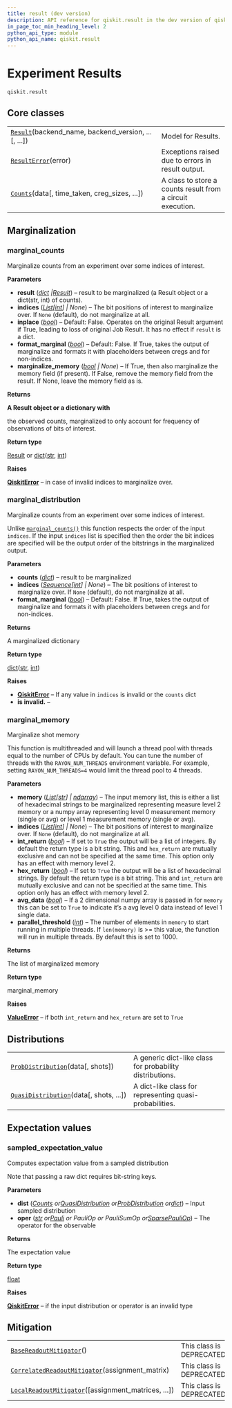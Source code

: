 ```yaml
---
title: result (dev version)
description: API reference for qiskit.result in the dev version of qiskit
in_page_toc_min_heading_level: 2
python_api_type: module
python_api_name: qiskit.result
---
```


<span id="module-qiskit.result" />

<span id="qiskit-result" />

<span id="experiment-results-qiskit-result" />

# Experiment Results

`qiskit.result`

## Core classes

|                                                                                                       |                                                            |
| ----------------------------------------------------------------------------------------------------- | ---------------------------------------------------------- |
| [`Result`](qiskit.result.Result "qiskit.result.Result")(backend\_name, backend\_version, ...\[, ...]) | Model for Results.                                         |
| [`ResultError`](qiskit.result.ResultError "qiskit.result.ResultError")(error)                         | Exceptions raised due to errors in result output.          |
| [`Counts`](qiskit.result.Counts "qiskit.result.Counts")(data\[, time\_taken, creg\_sizes, ...])       | A class to store a counts result from a circuit execution. |

## Marginalization

### marginal\_counts

<Function id="qiskit.result.marginal_counts" github="https://github.com/Qiskit/qiskit/tree/stable/1.3/qiskit/result/utils.py#L33-L99" signature="qiskit.result.marginal_counts(result, indices=None, inplace=False, format_marginal=False, marginalize_memory=True)">
  Marginalize counts from an experiment over some indices of interest.

  **Parameters**

  *   **result** ([*dict*](https://docs.python.org/3/library/stdtypes.html#dict "(in Python v3.13)")  *|*[*Result*](qiskit.result.Result "qiskit.result.result.Result")) – result to be marginalized (a Result object or a dict(str, int) of counts).
  *   **indices** ([*List*](https://docs.python.org/3/library/typing.html#typing.List "(in Python v3.13)")*\[*[*int*](https://docs.python.org/3/library/functions.html#int "(in Python v3.13)")*] | None*) – The bit positions of interest to marginalize over. If `None` (default), do not marginalize at all.
  *   **inplace** ([*bool*](https://docs.python.org/3/library/functions.html#bool "(in Python v3.13)")) – Default: False. Operates on the original Result argument if True, leading to loss of original Job Result. It has no effect if `result` is a dict.
  *   **format\_marginal** ([*bool*](https://docs.python.org/3/library/functions.html#bool "(in Python v3.13)")) – Default: False. If True, takes the output of marginalize and formats it with placeholders between cregs and for non-indices.
  *   **marginalize\_memory** ([*bool*](https://docs.python.org/3/library/functions.html#bool "(in Python v3.13)") *| None*) – If True, then also marginalize the memory field (if present). If False, remove the memory field from the result. If None, leave the memory field as is.

  **Returns**

  **A Result object or a dictionary with**

  the observed counts, marginalized to only account for frequency of observations of bits of interest.

  **Return type**

  [Result](qiskit.result.Result "qiskit.result.Result") or [dict](https://docs.python.org/3/library/stdtypes.html#dict "(in Python v3.13)")([str](https://docs.python.org/3/library/stdtypes.html#str "(in Python v3.13)"), [int](https://docs.python.org/3/library/functions.html#int "(in Python v3.13)"))

  **Raises**

  [**QiskitError**](exceptions#qiskit.exceptions.QiskitError "qiskit.exceptions.QiskitError") – in case of invalid indices to marginalize over.
</Function>

### marginal\_distribution

<Function id="qiskit.result.marginal_distribution" github="https://github.com/Qiskit/qiskit/tree/stable/1.3/qiskit/result/utils.py#L199-L243" signature="qiskit.result.marginal_distribution(counts, indices=None, format_marginal=False)">
  Marginalize counts from an experiment over some indices of interest.

  Unlike [`marginal_counts()`](#qiskit.result.marginal_counts "qiskit.result.marginal_counts") this function respects the order of the input `indices`. If the input `indices` list is specified then the order the bit indices are specified will be the output order of the bitstrings in the marginalized output.

  **Parameters**

  *   **counts** ([*dict*](https://docs.python.org/3/library/stdtypes.html#dict "(in Python v3.13)")) – result to be marginalized
  *   **indices** ([*Sequence*](https://docs.python.org/3/library/typing.html#typing.Sequence "(in Python v3.13)")*\[*[*int*](https://docs.python.org/3/library/functions.html#int "(in Python v3.13)")*] | None*) – The bit positions of interest to marginalize over. If `None` (default), do not marginalize at all.
  *   **format\_marginal** ([*bool*](https://docs.python.org/3/library/functions.html#bool "(in Python v3.13)")) – Default: False. If True, takes the output of marginalize and formats it with placeholders between cregs and for non-indices.

  **Returns**

  A marginalized dictionary

  **Return type**

  [dict](https://docs.python.org/3/library/stdtypes.html#dict "(in Python v3.13)")([str](https://docs.python.org/3/library/stdtypes.html#str "(in Python v3.13)"), [int](https://docs.python.org/3/library/functions.html#int "(in Python v3.13)"))

  **Raises**

  *   [**QiskitError**](exceptions#qiskit.exceptions.QiskitError "qiskit.exceptions.QiskitError") – If any value in `indices` is invalid or the `counts` dict
  *   **is invalid.** –
</Function>

### marginal\_memory

<Function id="qiskit.result.marginal_memory" github="https://github.com/Qiskit/qiskit/tree/stable/1.3/qiskit/result/utils.py#L128-L196" signature="qiskit.result.marginal_memory(memory, indices=None, int_return=False, hex_return=False, avg_data=False, parallel_threshold=1000)">
  Marginalize shot memory

  This function is multithreaded and will launch a thread pool with threads equal to the number of CPUs by default. You can tune the number of threads with the `RAYON_NUM_THREADS` environment variable. For example, setting `RAYON_NUM_THREADS=4` would limit the thread pool to 4 threads.

  **Parameters**

  *   **memory** ([*List*](https://docs.python.org/3/library/typing.html#typing.List "(in Python v3.13)")*\[*[*str*](https://docs.python.org/3/library/stdtypes.html#str "(in Python v3.13)")*] |* [*ndarray*](https://numpy.org/doc/stable/reference/generated/numpy.ndarray.html#numpy.ndarray "(in NumPy v2.1)")) – The input memory list, this is either a list of hexadecimal strings to be marginalized representing measure level 2 memory or a numpy array representing level 0 measurement memory (single or avg) or level 1 measurement memory (single or avg).
  *   **indices** ([*List*](https://docs.python.org/3/library/typing.html#typing.List "(in Python v3.13)")*\[*[*int*](https://docs.python.org/3/library/functions.html#int "(in Python v3.13)")*] | None*) – The bit positions of interest to marginalize over. If `None` (default), do not marginalize at all.
  *   **int\_return** ([*bool*](https://docs.python.org/3/library/functions.html#bool "(in Python v3.13)")) – If set to `True` the output will be a list of integers. By default the return type is a bit string. This and `hex_return` are mutually exclusive and can not be specified at the same time. This option only has an effect with memory level 2.
  *   **hex\_return** ([*bool*](https://docs.python.org/3/library/functions.html#bool "(in Python v3.13)")) – If set to `True` the output will be a list of hexadecimal strings. By default the return type is a bit string. This and `int_return` are mutually exclusive and can not be specified at the same time. This option only has an effect with memory level 2.
  *   **avg\_data** ([*bool*](https://docs.python.org/3/library/functions.html#bool "(in Python v3.13)")) – If a 2 dimensional numpy array is passed in for `memory` this can be set to `True` to indicate it’s a avg level 0 data instead of level 1 single data.
  *   **parallel\_threshold** ([*int*](https://docs.python.org/3/library/functions.html#int "(in Python v3.13)")) – The number of elements in `memory` to start running in multiple threads. If `len(memory)` is >= this value, the function will run in multiple threads. By default this is set to 1000.

  **Returns**

  The list of marginalized memory

  **Return type**

  marginal\_memory

  **Raises**

  [**ValueError**](https://docs.python.org/3/library/exceptions.html#ValueError "(in Python v3.13)") – if both `int_return` and `hex_return` are set to `True`
</Function>

## Distributions

|                                                                                                               |                                                          |
| ------------------------------------------------------------------------------------------------------------- | -------------------------------------------------------- |
| [`ProbDistribution`](qiskit.result.ProbDistribution "qiskit.result.ProbDistribution")(data\[, shots])         | A generic dict-like class for probability distributions. |
| [`QuasiDistribution`](qiskit.result.QuasiDistribution "qiskit.result.QuasiDistribution")(data\[, shots, ...]) | A dict-like class for representing quasi-probabilities.  |

## Expectation values

### sampled\_expectation\_value

<Function id="qiskit.result.sampled_expectation_value" github="https://github.com/Qiskit/qiskit/tree/stable/1.3/qiskit/result/sampled_expval.py#L26-L75" signature="qiskit.result.sampled_expectation_value(dist, oper)">
  Computes expectation value from a sampled distribution

  Note that passing a raw dict requires bit-string keys.

  **Parameters**

  *   **dist** ([*Counts*](qiskit.result.Counts "qiskit.result.Counts")  *or*[*QuasiDistribution*](qiskit.result.QuasiDistribution "qiskit.result.QuasiDistribution")  *or*[*ProbDistribution*](qiskit.result.ProbDistribution "qiskit.result.ProbDistribution")  *or*[*dict*](https://docs.python.org/3/library/stdtypes.html#dict "(in Python v3.13)")) – Input sampled distribution
  *   **oper** ([*str*](https://docs.python.org/3/library/stdtypes.html#str "(in Python v3.13)")  *or*[*Pauli*](qiskit.quantum_info.Pauli "qiskit.quantum_info.Pauli")  *or PauliOp or PauliSumOp or*[*SparsePauliOp*](qiskit.quantum_info.SparsePauliOp "qiskit.quantum_info.SparsePauliOp")) – The operator for the observable

  **Returns**

  The expectation value

  **Return type**

  [float](https://docs.python.org/3/library/functions.html#float "(in Python v3.13)")

  **Raises**

  [**QiskitError**](exceptions#qiskit.exceptions.QiskitError "qiskit.exceptions.QiskitError") – if the input distribution or operator is an invalid type
</Function>

## Mitigation

|                                                                                                                                         |                           |
| --------------------------------------------------------------------------------------------------------------------------------------- | ------------------------- |
| [`BaseReadoutMitigator`](qiskit.result.BaseReadoutMitigator "qiskit.result.BaseReadoutMitigator")()                                     | This class is DEPRECATED. |
| [`CorrelatedReadoutMitigator`](qiskit.result.CorrelatedReadoutMitigator "qiskit.result.CorrelatedReadoutMitigator")(assignment\_matrix) | This class is DEPRECATED. |
| [`LocalReadoutMitigator`](qiskit.result.LocalReadoutMitigator "qiskit.result.LocalReadoutMitigator")(\[assignment\_matrices, ...])      | This class is DEPRECATED. |

